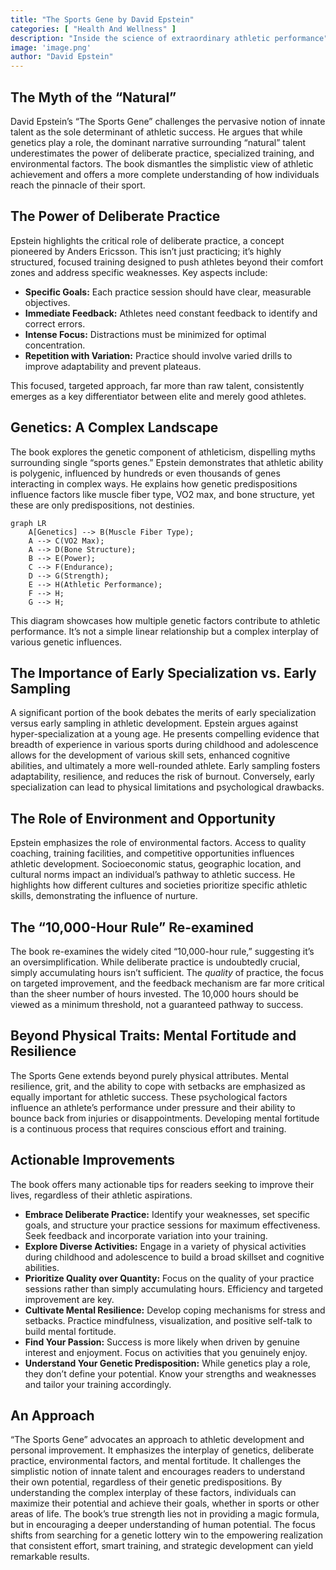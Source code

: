 ```yaml
---
title: "The Sports Gene by David Epstein"
categories: [ "Health And Wellness" ]
description: "Inside the science of extraordinary athletic performance"
image: 'image.png'
author: "David Epstein"
---
```

## The Myth of the "Natural"

David Epstein's "The Sports Gene" challenges the pervasive notion of innate talent as the sole determinant of athletic success. He argues that while genetics play a role, the dominant narrative surrounding "natural" talent underestimates the power of deliberate practice, specialized training, and environmental factors. The book dismantles the simplistic view of athletic achievement and offers a more complete understanding of how individuals reach the pinnacle of their sport.

## The Power of Deliberate Practice

Epstein highlights the critical role of deliberate practice, a concept pioneered by Anders Ericsson. This isn't just practicing; it's highly structured, focused training designed to push athletes beyond their comfort zones and address specific weaknesses.  Key aspects include:

* **Specific Goals:** Each practice session should have clear, measurable objectives.
* **Immediate Feedback:**  Athletes need constant feedback to identify and correct errors.
* **Intense Focus:**  Distractions must be minimized for optimal concentration.
* **Repetition with Variation:**  Practice should involve varied drills to improve adaptability and prevent plateaus.

This focused, targeted approach, far more than raw talent, consistently emerges as a key differentiator between elite and merely good athletes.


##  Genetics: A Complex Landscape

The book explores the genetic component of athleticism, dispelling myths surrounding single "sports genes." Epstein demonstrates that athletic ability is polygenic, influenced by hundreds or even thousands of genes interacting in complex ways. He explains how genetic predispositions influence factors like muscle fiber type, VO2 max, and bone structure, yet these are only predispositions, not destinies.

```mermaid
graph LR
    A[Genetics] --> B(Muscle Fiber Type);
    A --> C(VO2 Max);
    A --> D(Bone Structure);
    B --> E(Power);
    C --> F(Endurance);
    D --> G(Strength);
    E --> H(Athletic Performance);
    F --> H;
    G --> H;
```

This diagram showcases how multiple genetic factors contribute to athletic performance.  It's not a simple linear relationship but a complex interplay of various genetic influences.

##  The Importance of Early Specialization vs. Early Sampling

A significant portion of the book debates the merits of early specialization versus early sampling in athletic development.  Epstein argues against hyper-specialization at a young age.  He presents compelling evidence that breadth of experience in various sports during childhood and adolescence allows for the development of various skill sets, enhanced cognitive abilities, and ultimately a more well-rounded athlete. Early sampling fosters adaptability, resilience, and reduces the risk of burnout.  Conversely, early specialization can lead to physical limitations and psychological drawbacks.


##  The Role of Environment and Opportunity

Epstein emphasizes the role of environmental factors. Access to quality coaching, training facilities, and competitive opportunities influences athletic development. Socioeconomic status, geographic location, and cultural norms impact an individual's pathway to athletic success. He highlights how different cultures and societies prioritize specific athletic skills, demonstrating the influence of nurture.

##  The "10,000-Hour Rule" Re-examined

The book re-examines the widely cited "10,000-hour rule," suggesting it's an oversimplification. While deliberate practice is undoubtedly crucial, simply accumulating hours isn't sufficient.  The *quality* of practice, the focus on targeted improvement, and the feedback mechanism are far more critical than the sheer number of hours invested. The 10,000 hours should be viewed as a minimum threshold, not a guaranteed pathway to success.


##  Beyond Physical Traits: Mental Fortitude and Resilience

The Sports Gene extends beyond purely physical attributes. Mental resilience, grit, and the ability to cope with setbacks are emphasized as equally important for athletic success. These psychological factors influence an athlete's performance under pressure and their ability to bounce back from injuries or disappointments. Developing mental fortitude is a continuous process that requires conscious effort and training.

## Actionable Improvements

The book offers many actionable tips for readers seeking to improve their lives, regardless of their athletic aspirations.

* **Embrace Deliberate Practice:** Identify your weaknesses, set specific goals, and structure your practice sessions for maximum effectiveness. Seek feedback and incorporate variation into your training.
* **Explore Diverse Activities:** Engage in a variety of physical activities during childhood and adolescence to build a broad skillset and cognitive abilities.
* **Prioritize Quality over Quantity:** Focus on the quality of your practice sessions rather than simply accumulating hours.  Efficiency and targeted improvement are key.
* **Cultivate Mental Resilience:** Develop coping mechanisms for stress and setbacks. Practice mindfulness, visualization, and positive self-talk to build mental fortitude.
* **Find Your Passion:**  Success is more likely when driven by genuine interest and enjoyment.  Focus on activities that you genuinely enjoy.
* **Understand Your Genetic Predisposition:** While genetics play a role, they don't define your potential.  Know your strengths and weaknesses and tailor your training accordingly.


## An Approach

"The Sports Gene" advocates an approach to athletic development and personal improvement. It emphasizes the interplay of genetics, deliberate practice, environmental factors, and mental fortitude.  It challenges the simplistic notion of innate talent and encourages readers to understand their own potential, regardless of their genetic predispositions. By understanding the complex interplay of these factors, individuals can maximize their potential and achieve their goals, whether in sports or other areas of life. The book's true strength lies not in providing a magic formula, but in encouraging a deeper understanding of human potential. The focus shifts from searching for a genetic lottery win to the empowering realization that consistent effort, smart training, and strategic development can yield remarkable results.

